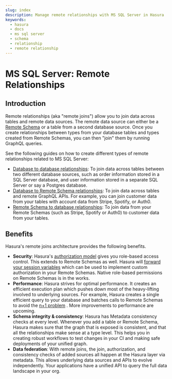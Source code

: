 ```yaml
---
slug: index
description: Manage remote relationships with MS SQL Server in Hasura
keywords:
  - hasura
  - docs
  - ms sql server
  - schema
  - relationship
  - remote relationship
---
```


# MS SQL Server: Remote Relationships

## Introduction

Remote relationships (aka "remote joins") allow you to join data across tables and remote data sources. The remote data
source can either be a [Remote Schema](/remote-schemas/overview.mdx) or a table from a second database source. Once you
create relationships between types from your database tables and types created from Remote Schemas, you can then "join"
them by running GraphQL queries.

See the following guides on how to create different types of remote relationships related to MS SQL Server:

- [Database to database relationships](/schema/ms-sql-server/remote-relationships/remote-source-relationships.mdx): To
  join data across tables between two different database sources, such as order information stored in a SQL Server
  database, and user information stored in a separate SQL Server or say a Postgres database.
- [Database to Remote Schema relationships](/schema/ms-sql-server/remote-relationships/remote-schema-relationships.mdx):
  To join data across tables and remote GraphQL APIs. For example, you can join customer data from your tables with
  account data from Stripe, Spotify, or Auth0.
- [Remote Schema to database relationships](/remote-schemas/remote-relationships/remote-schema-db-relationships.mdx): To
  join data from your Remote Schemas (such as Stripe, Spotify or Auth0) to customer data from your tables.

## Benefits

Hasura's remote joins architecture provides the following benefits.

- **Security**: Hasura's [authorization model](/auth/authorization/index.mdx) gives you role-based access control. This
  extends to Remote Schemas as well. Hasura will [forward your session variables](/remote-schemas/auth/index.mdx) which
  can be used to implement custom authorization in your Remote Schemas. Native role-based permissions on Remote Schemas
  is in the works.
- **Performance**: Hasura strives for optimal performance. It creates an efficient execution plan which pushes down most
  of the heavy-lifting involved to underlying sources. For example, Hasura creates a single efficient query to your
  database and batches calls to Remote Schemas to avoid the
  [n+1 problem](https://hasura.io/learn/graphql/intro-graphql/graphql-server/) . More improvements to performance are
  upcoming.
- **Schema integrity & consistency**: Hasura has Metadata consistency checks at every level. Whenever you add a table or
  Remote Schema, Hasura makes sure that the graph that is exposed is consistent, and that all the relationships make
  sense at a type level. This helps you in creating robust workflows to test changes in your CI and making safe
  deployments of your unified graph.
- **Data federation**: With remote joins, the join, authorization, and consistency checks of added sources all happen at
  the Hasura layer via metadata. This allows underlying data sources and APIs to evolve independently. Your applications
  have a unified API to query the full data landscape in your org.
